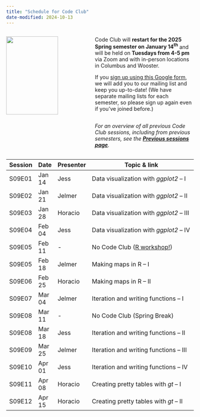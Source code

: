 ```yaml
---
title: "Schedule for Code Club"
date-modified: 2024-10-13
---
```


::: columns
::: {.column width="45%"}
![](img/codeclub_logo.png){fig-align="center" width="80%"}
:::

::: {.column width="55%"}
Code Club will **restart for the 2025 Spring semester on January 14^th^** and will be held on **Tuesdays from 4-5 pm** via Zoom and with in-person locations in Columbus and Wooster.

If you [sign up using this Google form](https://forms.gle/eYkMvmJShrcANUrt5), we will add you to our mailing list and keep you up-to-date!
(We have separate mailing lists for each semester, so please sign up again even if you've joined before.)

<hr style="height:1pt; visibility:hidden;" />

*For an overview of all previous Code Club sessions, including from previous semesters,* *see the [**Previous sessions page**](/pages/previous.qmd).*
:::
:::

| Session | Date   | Presenter   | Topic & link                                 |
|---------|--------|-------------|----------------------------------------------|
| S09E01  | Jan 14  | Jess       | Data visualization with _ggplot2_ -- I       |
| S09E02  | Jan 21  | Jelmer     | Data visualization with _ggplot2_ -- II      |
| S09E03  | Jan 28  | Horacio    | Data visualization with _ggplot2_ -- III     |
| S09E04  | Feb 04  | Jess       | Data visualization with _ggplot2_ -- IV      |
| S09E05  | Feb 11  | -          | No Code Club ([R workshop!](https://library.osu.edu/events/r-for-scientific-reproducibility-virtual-event-0))                      |
| S09E05  | Feb 18  | Jelmer     | Making maps in R -- I                        |
| S09E06  | Feb 25  | Horacio    | Making maps in R -- II                       |
| S09E07  | Mar 04  | Jelmer     | Iteration and writing functions -- I         |
| S09E08  | Mar 11  | -          | No Code Club (Spring Break)                  |
| S09E08  | Mar 18  | Jess       | Iteration and writing functions -- II        |
| S09E09  | Mar 25  | Jelmer     | Iteration and writing functions -- III       |
| S09E10  | Apr 01  | Jess       | Iteration and writing functions -- IV        |
| S09E11  | Apr 08  | Horacio    | Creating pretty tables with _gt_ -- I        |
| S09E12  | Apr 15  | Horacio    | Creating pretty tables with _gt_ -- II       |

